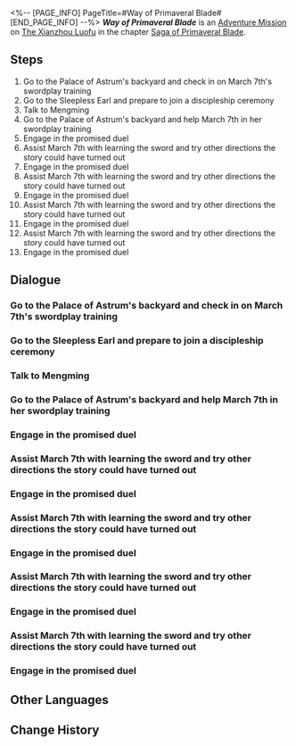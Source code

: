 <%-- [PAGE_INFO]
PageTitle=#Way of Primaveral Blade#
[END_PAGE_INFO] --%>
{{Stub|Dialogue.}}
{{Mission Infobox
|id            = 8024101
|title         = 
|image         = Mission Way of Primaveral Blade.png{{subst:void|<!--$UPLOAD:<<SpriteOutput/Chronicle/8024101.png>-<Mission Way of Primaveral Blade.png>-<Fate's Atlas Images>>-->}}
|type          = Adventure
|event_name    = 
|chapter       = Saga of Primaveral Blade
|requirements  = 
* [[Trailblaze Continuance]] ''[[March to Mastery: A Star Is Born]]'' completed
* [[Trailblaze Continuance]] ''[[Sojourners' Ghastly Reverie]]'' completed
|summary       = March 7th officially starts the journey to learn the art of sword from Yanqing and Yunli and even has a specific goal: "Defeat Skott after 15 days."<br />She's short on time and has a large study load. Thank goodness there is a teaching assistant like you who can help March 7th schedule her time... Whatever shall she do without you?
|characters    = Trailblazer
|startLocation = [[The Xianzhou Luofu]] - [[Central Starskiff Haven]]
|world         = The Xianzhou Luofu
|area          = Central Starskiff Haven
|prev          = 
|next          = 
|rewards       = Stellar Jade*30; Traveler's Guide*2; Refined Aether*2; Credit*30,000
}}
'''''Way of Primaveral Blade''''' is an [[Adventure Mission]] on [[The Xianzhou Luofu]] in the chapter [[Saga of Primaveral Blade]].

==Steps==
# Go to the Palace of Astrum's backyard and check in on March 7th's swordplay training
# Go to the Sleepless Earl and prepare to join a discipleship ceremony
# Talk to Mengming
# Go to the Palace of Astrum's backyard and help March 7th in her swordplay training
# Engage in the promised duel
# Assist March 7th with learning the sword and try other directions the story could have turned out
# Engage in the promised duel
# Assist March 7th with learning the sword and try other directions the story could have turned out
# Engage in the promised duel
# Assist March 7th with learning the sword and try other directions the story could have turned out
# Engage in the promised duel
# Assist March 7th with learning the sword and try other directions the story could have turned out
# Engage in the promised duel

<!--
==Gameplay Notes==

--><!--
==Trial Character==

-->
==Dialogue==
{{Stub Dialogue}}
===Go to the Palace of Astrum's backyard and check in on March 7th's swordplay training===
{{Mission Description|type=adventure|location=Central Starskiff Haven|Let us revisit the time when March 7th received a gift from her two young mentors. Accepting the pair of swords made her soar with anticipation as she imagined herself becoming a chivalrous swordsmaster, much like those depicted in immersia.<br />How about taking this opportunity to follow March 7th on her journey of mastering swordplay?}}
{{Dialogue Start}}
:{{tx}}
{{Dialogue End}}

===Go to the Sleepless Earl and prepare to join a discipleship ceremony===
{{Mission Description|type=adventure|location=Central Starskiff Haven|update|Those who pursue the art of swordplay know to set goals for themselves, for they would have worked toward these goals even if they are never achieved eventually. March 7th's interest in swordplay came about from the Xianzhou's novels and immersia, which nurtured her fantasy of roaming the world as a great swordswoman.<br />To fully play out the role of a swordswoman, she has to first be taken under the wing of a swordmaster.}}
{{Dialogue Start}}
:{{tx}}
{{Dialogue End}}

===Talk to Mengming===
{{Mission Description|type=adventure|location=Central Starskiff Haven|update|Alas, adversaries are wont to cross paths! The both of you encounter Skott, who is up to no good yet again. March 7th and Skott end up making a pact to cross swords in fifteen days.<br />The way you went to Mengming's aid was exactly what swordmasters would do. Don't stop now, go over and comfort the young innkeeper of the Sleepless Earl.}}
{{Dialogue Start}}
:{{tx}}
{{Dialogue End}}

===Go to the Palace of Astrum's backyard and help March 7th in her swordplay training===
{{Mission Description|type=adventure|location=<!--to be added-->|update|Alas, adversaries are wont to cross paths! The both of you encounter Skott, who is up to no good yet again. March 7th and Skott end up making a pact to cross swords in fifteen days.<br />March 7th makes you her "assistant swordplay instructor," leaving you in charge of her training schedule. Alongside her two masters, you have fifteen days to train March 7th into a swordswoman capable of holding her own in a duel.<br />March 7th believes that you can do it, for this is both your responsibility and obligation.<br /><br />''"The ultimate Luofu duel begins in fifteen days. Watch a pair of swords whiz through the skies in a peerless swordplay."''}}
{{Dialogue Start}}
:{{tx}}
{{Dialogue End}}

===Engage in the promised duel===
{{Mission Description|type=adventure|location=<!--to be added-->|update|The promised time of fifteen days had already passed. March 7th needs to face the arrogant and domineering Skott, whether dueling him with her sword skills or seeking help from friends with whom she had spent a long time.<br />You must have figured out how to deal with him, right?}}
{{Dialogue Start}}
:{{tx}}
{{Dialogue End}}

===Assist March 7th with learning the sword and try other directions the story could have turned out===
{{Mission Description|type=adventure|location=<!--to be added-->|update|Alas, adversaries are wont to cross paths! The both of you encounter Skott, who is up to no good yet again. March 7th and Skott end up making a pact to cross swords in fifteen days.<br />March 7th makes you her "assistant swordplay instructor," leaving you in charge of her training schedule. Alongside her two masters, you have fifteen days to train March 7th into a swordswoman capable of holding her own in a duel.<br />Perhaps the story can go in other directions. Please give them a try!<br /><br />''"The ultimate Luofu duel begins in fifteen days. Watch a pair of swords whiz through the skies in a peerless swordplay."''}}
{{Dialogue Start}}
:{{tx}}
{{Dialogue End}}

===Engage in the promised duel===
{{Mission Description|type=adventure|location=<!--to be added-->|update|The promised time of fifteen days had already passed. March 7th needs to face the arrogant and domineering Skott, whether dueling him with her sword skills or seeking help from friends with whom she had spent a long time.<br />You must have figured out how to deal with him, right?}}
{{Dialogue Start}}
:{{tx}}
{{Dialogue End}}

===Assist March 7th with learning the sword and try other directions the story could have turned out===
{{Mission Description|type=adventure|location=<!--to be added-->|update|Alas, adversaries are wont to cross paths! The both of you encounter Skott, who is up to no good yet again. March 7th and Skott end up making a pact to cross swords in fifteen days.<br />March 7th makes you her "assistant swordplay instructor," leaving you in charge of her training schedule. Alongside her two masters, you have fifteen days to train March 7th into a swordswoman capable of holding her own in a duel.<br />Perhaps the story can go in other directions. Please give them a try!<br /><br />''"The ultimate Luofu duel begins in fifteen days. Watch a pair of swords whiz through the skies in a peerless swordplay."''}}
{{Dialogue Start}}
:{{tx}}
{{Dialogue End}}

===Engage in the promised duel===
{{Mission Description|type=adventure|location=<!--to be added-->|update|The promised time of fifteen days had already passed. March 7th needs to face the arrogant and domineering Skott, whether dueling him with her sword skills or seeking help from friends with whom she had spent a long time.<br />You must have figured out how to deal with him, right?}}
{{Dialogue Start}}
:{{tx}}
{{Dialogue End}}

===Assist March 7th with learning the sword and try other directions the story could have turned out===
{{Mission Description|type=adventure|location=<!--to be added-->|update|Alas, adversaries are wont to cross paths! The both of you encounter Skott, who is up to no good yet again. March 7th and Skott end up making a pact to cross swords in fifteen days.<br />March 7th makes you her "assistant swordplay instructor," leaving you in charge of her training schedule. Alongside her two masters, you have fifteen days to train March 7th into a swordswoman capable of holding her own in a duel.<br />Perhaps the story can go in other directions. Please give them a try!<br /><br />''"The ultimate Luofu duel begins in fifteen days. Watch a pair of swords whiz through the skies in a peerless swordplay."''}}
{{Dialogue Start}}
:{{tx}}
{{Dialogue End}}

===Engage in the promised duel===
{{Mission Description|type=adventure|location=<!--to be added-->|update|The promised time of fifteen days had already passed. March 7th needs to face the arrogant and domineering Skott, whether dueling him with her sword skills or seeking help from friends with whom she had spent a long time.<br />You must have figured out how to deal with him, right?}}
{{Dialogue Start}}
:{{tx}}
{{Dialogue End}}

===Assist March 7th with learning the sword and try other directions the story could have turned out===
{{Mission Description|type=adventure|location=<!--to be added-->|update|Alas, adversaries are wont to cross paths! The both of you encounter Skott, who is up to no good yet again. March 7th and Skott end up making a pact to cross swords in fifteen days.<br />March 7th makes you her "assistant swordplay instructor," leaving you in charge of her training schedule. Alongside her two masters, you have fifteen days to train March 7th into a swordswoman capable of holding her own in a duel.<br />Perhaps the story can go in other directions. Please give them a try!<br /><br />''"The ultimate Luofu duel begins in fifteen days. Watch a pair of swords whiz through the skies in a peerless swordplay."''}}
{{Dialogue Start}}
:{{tx}}
{{Dialogue End}}

===Engage in the promised duel===
{{Mission Description|type=adventure|location=<!--to be added-->|update|The promised time of fifteen days had already passed. March 7th needs to face the arrogant and domineering Skott, whether dueling him with her sword skills or seeking help from friends with whom she had spent a long time.<br />You must have figured out how to deal with him, right?}}
{{Dialogue Start}}
:{{tx}}
{{Dialogue End}}

==Other Languages==
{{Other Languages
|en   = Way of Primaveral Blade
|zhs  = 初花剑客行
|zht  = 初花劍客行
|ja   = 花咲く剣客行
|ko   = 초화검객행
|es   = El florecer de una espadachina
|fr   = Voie de la première lame
|ru   = Путь становления мастера
|th   = วิถีนักดาบบุปผาแรกแย้ม
|vi   = Sơ Hoa Kiếm Khách Hành
|de   = Reise der erblühenden Klinge
|id   = Bunga Pertama Jalan Pedang
|pt   = Caminho da Lâmina Primaveril
}}

==Change History==
{{Change History|2.4}}
